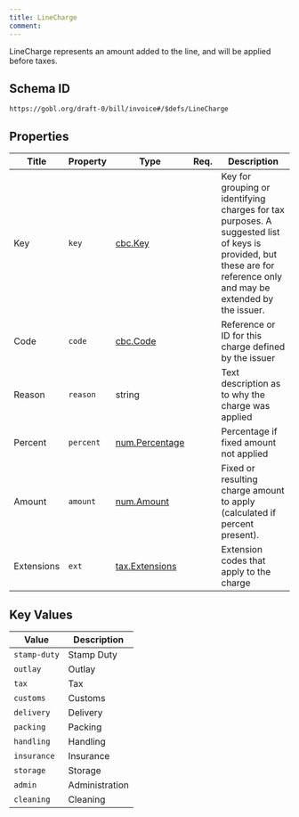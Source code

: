 ```yaml
---
title: LineCharge
comment: 
---
```


LineCharge represents an amount added to the line, and will be applied before taxes.

## Schema ID

`https://gobl.org/draft-0/bill/invoice#/$defs/LineCharge`

## Properties

| Title      | Property  | Type                                      | Req. | Description                                                                                                                                                         |
|------------|-----------|-------------------------------------------|------|---------------------------------------------------------------------------------------------------------------------------------------------------------------------|
| Key        | `key`     | [cbc.Key](/draft-0/cbc/key)               |      | Key for grouping or identifying charges for tax purposes. A suggested list of keys is provided, but these are for reference only and may be extended by the issuer. |
| Code       | `code`    | [cbc.Code](/draft-0/cbc/code)             |      | Reference or ID for this charge defined by the issuer                                                                                                               |
| Reason     | `reason`  | string                                    |      | Text description as to why the charge was applied                                                                                                                   |
| Percent    | `percent` | [num.Percentage](/draft-0/num/percentage) |      | Percentage if fixed amount not applied                                                                                                                              |
| Amount     | `amount`  | [num.Amount](/draft-0/num/amount)         |      | Fixed or resulting charge amount to apply (calculated if percent present).                                                                                          |
| Extensions | `ext`     | [tax.Extensions](/draft-0/tax/extensions) |      | Extension codes that apply to the charge                                                                                                                            |

## Key Values

| Value        | Description    |
|--------------|----------------|
| `stamp-duty` | Stamp Duty     |
| `outlay`     | Outlay         |
| `tax`        | Tax            |
| `customs`    | Customs        |
| `delivery`   | Delivery       |
| `packing`    | Packing        |
| `handling`   | Handling       |
| `insurance`  | Insurance      |
| `storage`    | Storage        |
| `admin`      | Administration |
| `cleaning`   | Cleaning       |


